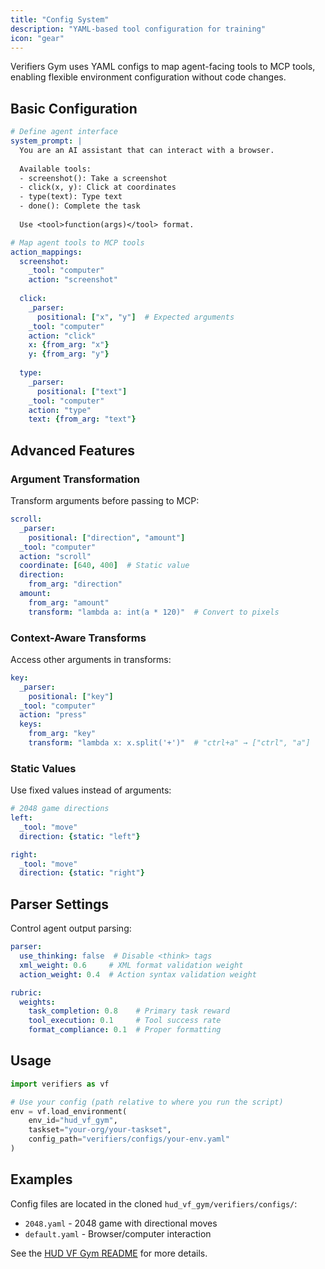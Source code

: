 ```yaml
---
title: "Config System"
description: "YAML-based tool configuration for training"
icon: "gear"
---
```


Verifiers Gym uses YAML configs to map agent-facing tools to MCP tools, enabling flexible environment configuration without code changes.

## Basic Configuration

```yaml configs/browser.yaml
# Define agent interface
system_prompt: |
  You are an AI assistant that can interact with a browser.
  
  Available tools:
  - screenshot(): Take a screenshot
  - click(x, y): Click at coordinates
  - type(text): Type text
  - done(): Complete the task
  
  Use <tool>function(args)</tool> format.

# Map agent tools to MCP tools
action_mappings:
  screenshot:
    _tool: "computer"
    action: "screenshot"
  
  click:
    _parser:
      positional: ["x", "y"]  # Expected arguments
    _tool: "computer"
    action: "click"
    x: {from_arg: "x"}
    y: {from_arg: "y"}
  
  type:
    _parser:
      positional: ["text"]
    _tool: "computer"
    action: "type"
    text: {from_arg: "text"}
```

## Advanced Features

### Argument Transformation

Transform arguments before passing to MCP:

```yaml
scroll:
  _parser:
    positional: ["direction", "amount"]
  _tool: "computer"
  action: "scroll"
  coordinate: [640, 400]  # Static value
  direction:
    from_arg: "direction"
  amount:
    from_arg: "amount"
    transform: "lambda a: int(a * 120)"  # Convert to pixels
```

### Context-Aware Transforms

Access other arguments in transforms:

```yaml
key:
  _parser:
    positional: ["key"]
  _tool: "computer"
  action: "press"
  keys:
    from_arg: "key"
    transform: "lambda x: x.split('+')"  # "ctrl+a" → ["ctrl", "a"]
```

### Static Values

Use fixed values instead of arguments:

```yaml
# 2048 game directions
left:
  _tool: "move"
  direction: {static: "left"}

right:
  _tool: "move"
  direction: {static: "right"}
```

## Parser Settings

Control agent output parsing:

```yaml
parser:
  use_thinking: false  # Disable <think> tags
  xml_weight: 0.6     # XML format validation weight
  action_weight: 0.4  # Action syntax validation weight

rubric:
  weights:
    task_completion: 0.8    # Primary task reward
    tool_execution: 0.1     # Tool success rate
    format_compliance: 0.1  # Proper formatting
```

## Usage

```python
import verifiers as vf

# Use your config (path relative to where you run the script)
env = vf.load_environment(
    env_id="hud_vf_gym",
    taskset="your-org/your-taskset",
    config_path="verifiers/configs/your-env.yaml"
)
```

## Examples

Config files are located in the cloned `hud_vf_gym/verifiers/configs/`:
- `2048.yaml` - 2048 game with directional moves  
- `default.yaml` - Browser/computer interaction

See the [HUD VF Gym README](https://github.com/hud-evals/hud_vf_gym) for more details.